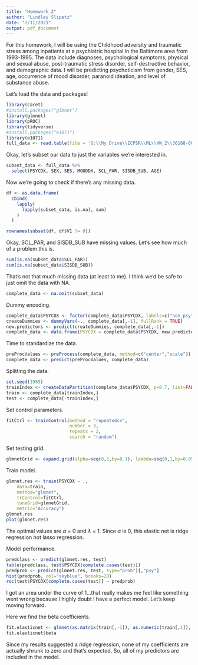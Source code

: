 ```yaml
---
title: "Homework_2"
author: "Lindley Slipetz"
date: "7/11/2021"
output: pdf_document
---
```


For this homework, I will be using the Childhood adversity and traumatic stress among inpatients at a psychiatric hospital in the Baltimore area from 1993-1995. The data include diagnoses, psychological symptoms, physical and sexual abuse, post-traumatic stress disorder, self-destructive behavior, and demographic data. I will be predicting psychoticism from gender, SES, age, occurrence of mood disorder, paranoid ideation, and level of substance abuse.

Let's load the data and packages!

```r
library(caret)
#install.packages("glmnet")
library(glmnet)
library(pROC)
library(tidyverse)
#install.packages("e1071")
library(e1071)
full_data <- read.table(file = 'G:\\My Drive\\ICPSR\\ML\\HW_2\\36168-0001-Data.tsv', sep = '\t', header = TRUE)
```

Okay, let's subset our data to just the variables we're interested in.

```r
subset_data <- full_data %>%
  select(PSYCDX, SEX, SES, MOODDX, SCL_PAR, SISDB_SUB, AGE)
```

Now we're going to check if there's any missing data.

```r
df <- as.data.frame(
  cbind(
    lapply(
      lapply(subset_data, is.na), sum)
    )
  )

rownames(subset(df, df$V1 != 0))
```

Okay, SCL_PAR, and SISDB_SUB have missing values. Let's see how much of a problem this is.

```r
sum(is.na(subset_data$SCL_PAR))
sum(is.na(subset_data$SISDB_SUB))
```

That's not that much missing data (at least to me). I think we'd be safe to just omit the data with NA.

```r
complete_data <- na.omit(subset_data)
```

Dummy encoding.

```r
complete_data$PSYCDX <- factor(complete_data$PSYCDX, labels=c("non_psy", "psy"))
createDummies <- dummyVars(~., complete_data[,-1], fullRank = TRUE)
new.predictors <- predict(createDummies, complete_data[,-1])
complete_data <- data.frame(PSYCDX = complete_data$PSYCDX, new.predictors)
```

Time to standardize the data.

```r
preProcValues <- preProcess(complete_data, method=c("center","scale"))
complete_data <- predict(preProcValues, complete_data)
```

Splitting the data.

```r
set.seed(1985)
trainIndex <- createDataPartition(complete_data$PSYCDX, p=0.7, list=FALSE)
train <- complete_data[trainIndex,]
test <- complete_data[-trainIndex,]

```

Set control parameters.

```r
fitCtrl <- trainControl(method = "repeatedcv",
                        number = 3,
                        repeats = 2,
                        search = "random")
```

Set testing grid.

```r
glmnetGrid <- expand.grid(alpha=seq(0,1,by=0.1), lambda=seq(0,1,by=0.05))

```

Train model.

```r
glmnet.res <- train(PSYCDX ~ .,
    data=train,
    method="glmnet",
    trControl=fitCtrl,
    tuneGrid=glmnetGrid,
    metric="Accuracy")
glmnet.res
plot(glmnet.res)
```

The optimal values are $\alpha$ = 0 and $\lambda$ = 1. Since $\alpha$ is 0, this elastic net is ridge regression not lasso regression.

Model performance.

```r
predclass <- predict(glmnet.res, test)
table(predclass, test$PSYCDX[complete.cases(test)])
predprob <- predict(glmnet.res, test, type="prob")[,"psy"]
hist(predprob, col="skyblue", breaks=20)
roc(test$PSYCDX[complete.cases(test)] ~ predprob)
```
I got an area under the curve of 1...that really makes me feel like something went wrong because I highly doubt I have a perfect model. Let's keep moving forward.

Here we find the beta coefficients.

```r
fit.elasticnet <- glmnet(as.matrix(train[,-1]), as.numeric(train[,1]), family="binomial", alpha=0, lambda=1)
fit.elasticnet$beta
```

Since my results suggested a ridge regression, none of my coefficients are actually shrunk to zero and that's expected. So, all of my predictors are included in the model.